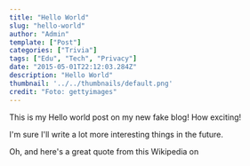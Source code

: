 ```yaml
---
title: "Hello World"
slug: "hello-world"
author: "Admin"
template: ["Post"]
categories: ["Trivia"]
tags: ["Edu", "Tech", "Privacy"]
date: "2015-05-01T22:12:03.284Z"
description: "Hello World"
thumbnail: '../../thumbnails/default.png'
credit: "Foto: gettyimages"
---
```


This is my Hello world post on my new fake blog! How exciting!

I'm sure I'll write a lot more interesting things in the future.

Oh, and here's a great quote from this Wikipedia on